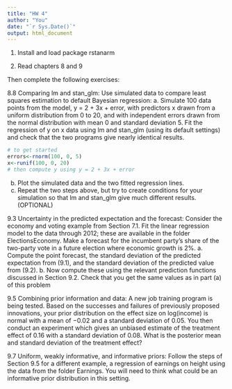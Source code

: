 ```yaml
---
title: "HW 4"
author: "You"
date: "`r Sys.Date()`"
output: html_document
---
```


1. Install and load package rstanarm

2. Read chapters 8 and 9

Then complete the following exercises:

8.8 Comparing lm and stan_glm: Use simulated data to compare least squares estimation to default Bayesian regression:
a. Simulate 100 data points from the model, y = 2 + 3x + error, with predictors x drawn from a uniform distribution from 0 to 20, and with independent errors drawn from the normal distribution with mean 0 and standard deviation 5. Fit the regression of y on x data using lm and stan_glm (using its default settings) and check that the two programs give nearly
identical results.

```r
# to get started
errors<-rnorm(100, 0, 5)
x<-runif(100, 0, 20)
# then compute y using y = 2 + 3x + error
```

b. Plot the simulated data and the two fitted regression lines.
c. Repeat the two steps above, but try to create conditions for your simulation so that lm and
stan_glm give much different results. (OPTIONAL)

9.3 Uncertainty in the predicted expectation and the forecast: Consider the economy and voting example from Section 7.1. Fit the linear regression model to the data through 2012; these are available in the folder ElectionsEconomy. Make a forecast for the incumbent party’s share of the two-party vote in a future election where economic growth is 2%.
a. Compute the point forecast, the standard deviation of the predicted expectation from (9.1),
and the standard deviation of the predicted value from (9.2).
b. Now compute these using the relevant prediction functions discussed in Section 9.2. Check
that you get the same values as in part (a) of this problem

9.5 Combining prior information and data: A new job training program is being tested. Based on
the successes and failures of previously proposed innovations, your prior distribution on the
effect size on log(income) is normal with a mean of −0.02 and a standard deviation of 0.05. You
then conduct an experiment which gives an unbiased estimate of the treatment effect of 0.16 with
a standard deviation of 0.08. What is the posterior mean and standard deviation of the treatment
effect?

9.7 Uniform, weakly informative, and informative priors: Follow the steps of Section 9.5 for a
different example, a regression of earnings on height using the data from the folder Earnings.
You will need to think what could be an informative prior distribution in this setting.
